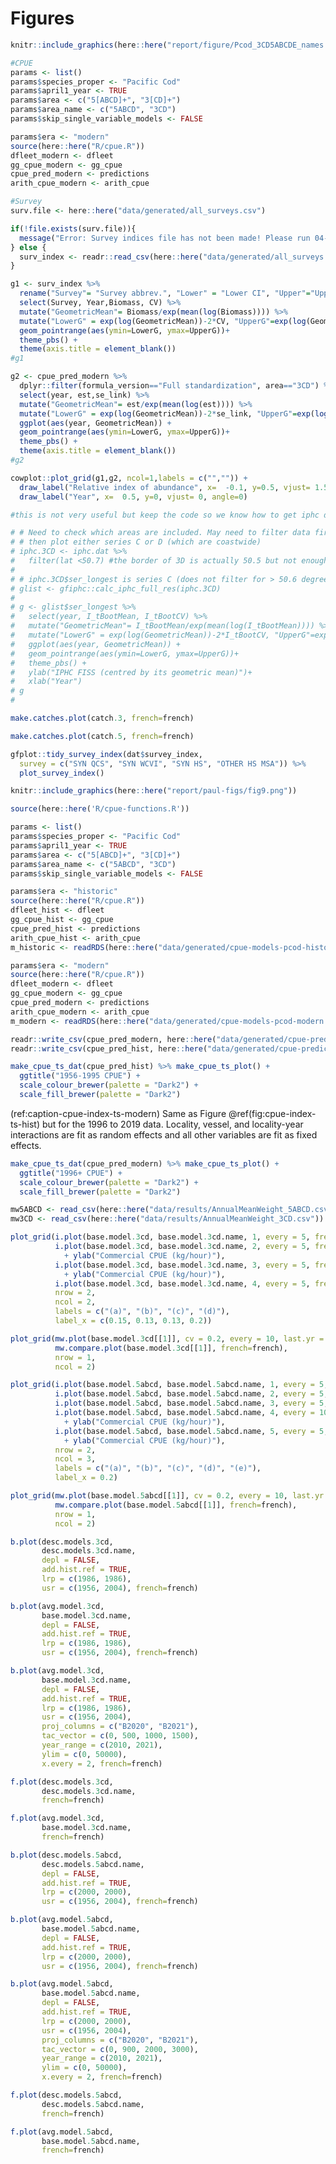 \clearpage

# Figures

```r
knitr::include_graphics(here::here("report/figure/Pcod_3CD5ABCDE_names.png"))

```

```r

#CPUE
params <- list()
params$species_proper <- "Pacific Cod"
params$april1_year <- TRUE
params$area <- c("5[ABCD]+", "3[CD]+")
params$area_name <- c("5ABCD", "3CD")
params$skip_single_variable_models <- FALSE

params$era <- "modern"
source(here::here("R/cpue.R"))
dfleet_modern <- dfleet
gg_cpue_modern <- gg_cpue
cpue_pred_modern <- predictions
arith_cpue_modern <- arith_cpue

#Survey
surv.file <- here::here("data/generated/all_surveys.csv")

if(!file.exists(surv.file)){
  message("Error: Survey indices file has not been made! Please run 04-survey-indices-app.Rmd first.")
} else {
  surv_index <- readr::read_csv(here::here("data/generated/all_surveys.csv"))
}

```

```r

g1 <- surv_index %>%  
  rename("Survey"= "Survey abbrev.", "Lower" = "Lower CI", "Upper"="Upper CI") %>%   dplyr::filter(Survey=="SYN WCVI") %>% 
  select(Survey, Year,Biomass, CV) %>%
  mutate("GeometricMean"= Biomass/exp(mean(log(Biomass)))) %>%
  mutate("LowerG" = exp(log(GeometricMean))-2*CV, "UpperG"=exp(log(GeometricMean))+2*CV) %>%   ggplot(aes(Year, GeometricMean)) + 
  geom_pointrange(aes(ymin=LowerG, ymax=UpperG))+
  theme_pbs() +
  theme(axis.title = element_blank())
#g1


```

```r

g2 <- cpue_pred_modern %>%
  dplyr::filter(formula_version=="Full standardization", area=="3CD") %>%
  select(year, est,se_link) %>%
  mutate("GeometricMean"= est/exp(mean(log(est)))) %>%
  mutate("LowerG" = exp(log(GeometricMean))-2*se_link, "UpperG"=exp(log(GeometricMean))+2*se_link) %>% 
  ggplot(aes(year, GeometricMean)) + 
  geom_pointrange(aes(ymin=LowerG, ymax=UpperG))+
  theme_pbs() +
  theme(axis.title = element_blank())
#g2

```

```r

cowplot::plot_grid(g1,g2, ncol=1,labels = c("","")) +
  draw_label("Relative index of abundance", x=  -0.1, y=0.5, vjust= 1.5, angle=90)+
  draw_label("Year", x=  0.5, y=0, vjust= 0, angle=0)

```

```r
#this is not very useful but keep the code so we know how to get iphc data in future

# # Need to check which areas are included. May need to filter data first to be only 3CD,
# # then plot either series C or D (which are coastwide)
# iphc.3CD <- iphc.dat %>% 
#   filter(lat <50.7) #the border of 3D is actually 50.5 but not enough obs if that is used 
# 
# # iphc.3CD$ser_longest is series C (does not filter for > 50.6 degrees)
# glist <- gfiphc::calc_iphc_full_res(iphc.3CD) 
# 
# g <- glist$ser_longest %>% 
#   select(year, I_tBootMean, I_tBootCV) %>%
#   mutate("GeometricMean"= I_tBootMean/exp(mean(log(I_tBootMean)))) %>%
#   mutate("LowerG" = exp(log(GeometricMean))-2*I_tBootCV, "UpperG"=exp(log(GeometricMean))+2*I_tBootCV) %>% 
#   ggplot(aes(year, GeometricMean)) + 
#   geom_pointrange(aes(ymin=LowerG, ymax=UpperG))+
#   theme_pbs() +
#   ylab("IPHC FISS (centred by its geometric mean)")+
#   xlab("Year") 
# g 
#   

```


```r
make.catches.plot(catch.3, french=french)
```

```r
make.catches.plot(catch.5, french=french)
```

```r
gfplot::tidy_survey_index(dat$survey_index,
  survey = c("SYN QCS", "SYN WCVI", "SYN HS", "OTHER HS MSA")) %>%
  plot_survey_index()
```

```r
knitr::include_graphics(here::here("report/paul-figs/fig9.png"))
```

```r
source(here::here('R/cpue-functions.R'))
```

```r
params <- list()
params$species_proper <- "Pacific Cod"
params$april1_year <- TRUE
params$area <- c("5[ABCD]+", "3[CD]+")
params$area_name <- c("5ABCD", "3CD")
params$skip_single_variable_models <- FALSE
```

```r
params$era <- "historic"
source(here::here("R/cpue.R"))
dfleet_hist <- dfleet
gg_cpue_hist <- gg_cpue
cpue_pred_hist <- predictions
arith_cpue_hist <- arith_cpue
m_historic <- readRDS(here::here("data/generated/cpue-models-pcod-historic.rds"))
```

```r
params$era <- "modern"
source(here::here("R/cpue.R"))
dfleet_modern <- dfleet
gg_cpue_modern <- gg_cpue
cpue_pred_modern <- predictions
arith_cpue_modern <- arith_cpue
m_modern <- readRDS(here::here("data/generated/cpue-models-pcod-modern.rds"))
```

```r
readr::write_csv(cpue_pred_modern, here::here("data/generated/cpue-predictions-modern.csv"))
readr::write_csv(cpue_pred_hist, here::here("data/generated/cpue-predictions-historical.csv"))
```

```r
make_cpue_ts_dat(cpue_pred_hist) %>% make_cpue_ts_plot() +
  ggtitle("1956-1995 CPUE") +
  scale_colour_brewer(palette = "Dark2") +
  scale_fill_brewer(palette = "Dark2")
```

(ref:caption-cpue-index-ts-modern) Same as Figure \@ref(fig:cpue-index-ts-hist) but for the 1996 to 2019 data. Locality, vessel, and locality-year interactions are fit as random effects and all other variables are fit as fixed effects.

```r
make_cpue_ts_dat(cpue_pred_modern) %>% make_cpue_ts_plot() +
  ggtitle("1996+ CPUE") +
  scale_colour_brewer(palette = "Dark2") +
  scale_fill_brewer(palette = "Dark2")
```

```r
mw5ABCD <- read_csv(here::here("data/results/AnnualMeanWeight_5ABCD.csv"))
mw3CD <- read_csv(here::here("data/results/AnnualMeanWeight_3CD.csv"))
```


<!-- 

```r

df <- mw3CD
ggplot(data=df, aes(x=year,y=mean_weight, group=1)) +
  geom_line(lwd=1, colour=2) +
  ylim(0,1.1*max(df$mean_weight)) +
  theme(plot.title=element_text(size=14,face="bold",hjust=0.5),
        axis.text=element_text(size=12),
        axis.title=element_text(size=14,face="bold")) +
  scale_x_continuous(breaks=seq(min(df$year),max(df$year),by=5)) +
  labs(x= "Fishing Year", y = "Annual Mean Weight (Kg)", title="Area 3CD")
```

```r
df <- mw5ABCD
ggplot(data=df, aes(x=year,y=mean_weight, group=1)) +
  geom_line(lwd=1, colour=2) +
  ylim(0,1.1*max(df$mean_weight)) +
  theme(plot.title=element_text(size=14,face="bold",hjust=0.5),
        axis.text=element_text(size=12),
        axis.title=element_text(size=14,face="bold")) +
  scale_x_continuous(breaks=seq(min(df$year),max(df$year),by=5)) +
  labs(x= "Fishing Year", y = "Annual Mean Weight (Kg)", title="Area 5ABCD")
```
-->

<!--
\clearpage

## Prior probability distributions

```r
make.priors.posts.plot(base.model.5abcd)
```

```r
make.priors.posts.plot(base.model.3cd)
```

```r
catch.fit.plot(base.model.3cd, every = 5, last.yr = 2020, french=french)
```

-->

```r
plot_grid(i.plot(base.model.3cd, base.model.3cd.name, 1, every = 5, french=french),
          i.plot(base.model.3cd, base.model.3cd.name, 2, every = 5, french=french)
            + ylab("Commercial CPUE (kg/hour)"),
          i.plot(base.model.3cd, base.model.3cd.name, 3, every = 5, french=french)
            + ylab("Commercial CPUE (kg/hour)"),
          i.plot(base.model.3cd, base.model.3cd.name, 4, every = 5, french=french),
          nrow = 2,
          ncol = 2,
          labels = c("(a)", "(b)", "(c)", "(d)"),
          label_x = c(0.15, 0.13, 0.13, 0.2))
```


```r
plot_grid(mw.plot(base.model.3cd[[1]], cv = 0.2, every = 10, last.yr = 2020, french=french),
          mw.compare.plot(base.model.3cd[[1]], french=french),
          nrow = 1,
          ncol = 2)
```

<!--

```r
b.plot(base.model.3cd,
       base.model.3cd.name,
       depl = FALSE,
       add.hist.ref = TRUE,
       lrp = c(1986, 1986),
       usr = c(1956, 2004), french=french)
```


```r
b.plot(base.model.3cd,
       base.model.3cd.name,
       depl = TRUE)
```

```r
plot_grid(r.plot(base.model.3cd, base.model.3cd.name, add.meds = TRUE, x.axis.angle = 90),
          r.devs.plot(base.model.3cd, base.model.3cd.name, x.axis.angle = 90),
          nrow = 1,
          ncol = 2,
          labels = c("(a)", "(b)"),
          label_x = c(0.17, 0.1))
```

```r
f.plot(base.model.3cd,
       base.model.3cd.name, french=french)
```

-->


<!--

```r
catch.fit.plot(base.model.5abcd, every = 5, last.yr = 2020, french=french)
```

-->

```r
plot_grid(i.plot(base.model.5abcd, base.model.5abcd.name, 1, every = 5, french=french),
          i.plot(base.model.5abcd, base.model.5abcd.name, 2, every = 5, french=french),
          i.plot(base.model.5abcd, base.model.5abcd.name, 3, every = 5, french=french),
          i.plot(base.model.5abcd, base.model.5abcd.name, 4, every = 10, french=french)
            + ylab("Commercial CPUE (kg/hour)"),
          i.plot(base.model.5abcd, base.model.5abcd.name, 5, every = 5, french=french)
            + ylab("Commercial CPUE (kg/hour)"),
          nrow = 2,
          ncol = 3,
          labels = c("(a)", "(b)", "(c)", "(d)", "(e)"),
          label_x = 0.2)
```


```r
plot_grid(mw.plot(base.model.5abcd[[1]], cv = 0.2, every = 10, last.yr = 2020, french=french),
          mw.compare.plot(base.model.5abcd[[1]], french=french),
          nrow = 1,
          ncol = 2)
```

<!--

```r
b.plot(base.model.5abcd,
       base.model.5abcd.name,
       depl = FALSE,
       add.hist.ref = TRUE,
       lrp = c(2000, 2000),
       usr = c(1956, 2004), french=french)
```


```r
b.plot(base.model.5abcd,
       base.model.5abcd.name,
       depl = TRUE, french=french)
```

```r
plot_grid(r.plot(base.model.5abcd,
                 base.model.5abcd.name,
                 add.meds = TRUE,
                 x.axis.angle = 90, french=french),
          r.devs.plot(base.model.5abcd,
                      base.model.5abcd.name,
                      x.axis.angle = 90, french=french),
          nrow = 1,
          ncol = 2,
          labels = c("(a)", "(b)"),
          label_x = c(0.15, 0.1))
```

```r
f.plot(base.model.5abcd,
       base.model.5abcd.name, french=french)
```

-->

```r
b.plot(desc.models.3cd,
       desc.models.3cd.name,
       depl = FALSE,
       add.hist.ref = TRUE,
       lrp = c(1986, 1986),
       usr = c(1956, 2004), french=french)
```


```r
b.plot(avg.model.3cd,
       base.model.3cd.name,
       depl = FALSE,
       add.hist.ref = TRUE,
       lrp = c(1986, 1986),
       usr = c(1956, 2004), french=french)
```

```r
b.plot(avg.model.3cd,
       base.model.3cd.name,
       depl = FALSE,
       add.hist.ref = TRUE,
       lrp = c(1986, 1986),
       usr = c(1956, 2004),
       proj_columns = c("B2020", "B2021"),
       tac_vector = c(0, 500, 1000, 1500),
       year_range = c(2010, 2021),
       ylim = c(0, 50000),
       x.every = 2, french=french)
```

```r
f.plot(desc.models.3cd,
       desc.models.3cd.name,
       french=french)
```

```r
f.plot(avg.model.3cd,
       base.model.3cd.name,
       french=french)
```

```r
b.plot(desc.models.5abcd,
       desc.models.5abcd.name,
       depl = FALSE,
       add.hist.ref = TRUE,
       lrp = c(2000, 2000),
       usr = c(1956, 2004), french=french)
```


```r
b.plot(avg.model.5abcd,
       base.model.5abcd.name,
       depl = FALSE,
       add.hist.ref = TRUE,
       lrp = c(2000, 2000),
       usr = c(1956, 2004), french=french)
```

```r
b.plot(avg.model.5abcd,
       base.model.5abcd.name,
       depl = FALSE,
       add.hist.ref = TRUE,
       lrp = c(2000, 2000),
       usr = c(1956, 2004),
       proj_columns = c("B2020", "B2021"),
       tac_vector = c(0, 900, 2000, 3000),
       year_range = c(2010, 2021),
       ylim = c(0, 50000),
       x.every = 2, french=french)
```

```r
f.plot(desc.models.5abcd,
       desc.models.5abcd.name,
       french=french)
```

```r
f.plot(avg.model.5abcd,
       base.model.5abcd.name,
       french=french)
```


\clearpage


